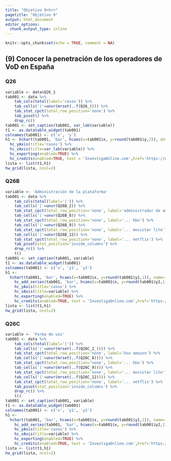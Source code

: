 ```yaml
---
title: "Objetivo 9<hr>"
pagetitle: "Objetivo 9"
output: html_document
editor_options: 
  chunk_output_type: inline
---
```


```r
knitr::opts_chunk$set(echo = TRUE, comment = NA)
```

## (9) Conocer la penetración de los operadores de VoD en España

### Q26

```r
variable <- data$Q26_1
tab001 <- data %>%
    tab_cols(total(label='casos')) %>% 
    tab_cells('|'=unvr(mrset(..f(Q26_)))) %>% 
    tab_stat_cpct(total_row_position='none') %>% 
    tab_pivot() %>% 
    drop_rc()
tab001 <- set_caption(tab001, var_lab(variable))
t1 <- as.datatable_widget(tab001)
colnames(tab001) <- c('x', 'y')
h1 <- hchart(tab001, 'bar', hcaes(x=tab001$x, y=round(tab001$y,2)), dataLabels=list(enabled=TRUE), colorByPoint=TRUE) %>% 
  hc_yAxis(title='casos') %>% 
  hc_xAxis(title=var_lab(variable)) %>% 
  hc_exporting(enabled=TRUE) %>% 
  hc_credits(enabled=TRUE, text = 'InvestigaOnline.com',href='https://www.investigaonline.com')
lista <- list(t1,h1)
hw_grid(lista, ncol=2)
```

### Q26B

```r
variable <- 'Administración de la plataforma'
tab001 <- data %>%
    tab_cols(total(label='|')) %>% 
    tab_cells('|'=unvr(Q26B_2)) %>% 
    tab_stat_cpct(total_row_position='none', label='administrador de amazon') %>% 
    tab_cells('|'=unvr(Q26B_8)) %>% 
    tab_stat_cpct(total_row_position='none', label='... hbo') %>% 
    tab_cells('|'=unvr(Q26B_9)) %>% 
    tab_stat_cpct(total_row_position='none', label='... movistar lite') %>% 
    tab_cells('|'=unvr(Q26B_12)) %>% 
    tab_stat_cpct(total_row_position='none', label='... netflix') %>% 
    tab_pivot(stat_position='inside_columns') %>% 
    drop_rc() %>% 
    t()
tab001 <- set_caption(tab001, variable)
t1 <- as.datatable_widget(tab001)
colnames(tab001) <- c('x', 'y1', 'y2')
h1 <- 
  hchart(tab001, 'bar', hcaes(x=tab001$x, y=round(tab001$y1,1)), name='Sí', dataLabels=list(enabled=TRUE), color = 'teal') %>% 
    hc_add_series(tab001, 'bar', hcaes(x=tab001$x, y=round(tab001$y2,1)), name='No', dataLabels=list(enabled=TRUE), color = 'orange') %>% 
    hc_yAxis(title='casos') %>% 
    hc_xAxis(title=variable) %>% 
    hc_exporting(enabled=TRUE) %>% 
    hc_credits(enabled=TRUE, text = 'InvestigaOnline.com',href='https://www.investigaonline.com')
lista <- list(t1,h1)
hw_grid(lista, ncol=2)
```

### Q26C

```r
variable <- 'Forma de uso'
tab001 <- data %>%
    tab_cols(total(label='|')) %>% 
    tab_cells('|'=unvr(mrset(..f(Q26C_2_)))) %>% 
    tab_stat_cpct(total_row_position='none', label='Uso amazon') %>% 
    tab_cells('|'=unvr(mrset(..f(Q26C_8)))) %>% 
    tab_stat_cpct(total_row_position='none', label='... hbo') %>% 
    tab_cells('|'=unvr(mrset(..f(Q26C_9)))) %>% 
    tab_stat_cpct(total_row_position='none', label='... movistar lite') %>% 
    tab_cells('|'=unvr(mrset(..f(Q26C_12)))) %>% 
    tab_stat_cpct(total_row_position='none', label='... netflix') %>% 
    tab_pivot(stat_position='inside_columns') %>% 
    drop_rc() %>% 
    t()
tab001 <- set_caption(tab001, variable)
t1 <- as.datatable_widget(tab001)
colnames(tab001) <- c('x', 'y1', 'y2')
h1 <- 
  hchart(tab001, 'bar', hcaes(x=tab001$x, y=round(tab001$y1,1)), name='Sólo', dataLabels=list(enabled=TRUE), color='teal') %>% 
    hc_add_series(tab001, 'bar', hcaes(x=tab001$x, y=round(tab001$y2,1)), name='Acompañado', dataLabels=list(enabled=TRUE), color='orange') %>% 
    hc_yAxis(title='casos') %>% 
    hc_xAxis(title=variable) %>% 
    hc_exporting(enabled=TRUE) %>% 
    hc_credits(enabled=TRUE, text = 'InvestigaOnline.com',href='https://www.investigaonline.com')
lista <- list(t1,h1)
hw_grid(lista, ncol=2)
```
